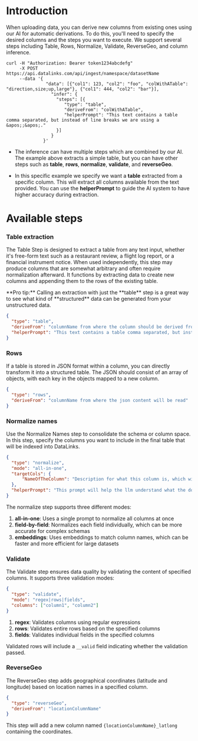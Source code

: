 # Introduction

When uploading data, you can derive new columns from existing ones using our AI for automatic derivations. To do this, you'll need to specify the desired columns and the steps you want to execute. We support several steps including Table, Rows, Normalize, Validate, ReverseGeo, and column inference.

```shell
curl -H "Authorization: Bearer token1234abcdefg"
     -X POST https://api.datalinks.com/api/ingest/namespace/datasetName
     --data '{
               "data": [{"col1": 123, "col2": "foo", "colWithATable": "direction,size;up,large"}, {"col1": 444, "col2": "bar"}],
                 "infer": {
                   "steps": [{
                      "type": "table",
                      "deriveFrom": "colWithATable",
                      "helperPrompt": "This text contains a table comma separated, but instead of line breaks we are using a &apos;;&apos;."
                   }]
                 }
              }'
```

* The inference can have multiple steps which are combined by our AI. The example above extracts a simple table, but you can have other steps such as **table**, **rows**, **normalize**, **validate**, and **reverseGeo**.

* In this specific example we specify we want a **table** extracted from a specific column. This will extract all columns available from the text provided. You can use the **helperPrompt** to guide the AI system to have higher accuracy during extraction.

# Available steps

### Table extraction

The Table Step is designed to extract a table from any text input, whether it's free-form text such as a restaurant review, a flight log report, or a financial instrument notice. When used independently, this step may produce columns that are somewhat arbitrary and often require normalization afterward. It functions by extracting data to create new columns and appending them to the rows of the existing table.

<Tip>
    **Pro tip:** Calling an extraction with just the **table** step is a great way to see what kind of **structured** data can be generated from your unstructured data.
</Tip>

```json
{
  "type": "table",
  "deriveFrom": "columnName from where the column should be derived from",
  "helperPrompt": "This text contains a table comma separated, but instead of line breaks we are using a &apos;;&apos;."
}
```

### Rows

If a table is stored in JSON format within a column, you can directly transform it into a structured table. The JSON should consist of an array of objects, with each key in the objects mapped to a new column.

```json
{
  "type": "rows",
  "deriveFrom": "columnName from where the json content will be read"
}
```

### Normalize names

Use the Normalize Names step to consolidate the schema or column space. In this step, specify the columns you want to include in the final table that will be indexed into DataLinks.

```json
{
  "type": "normalize",
  "mode": "all-in-one",
  "targetCols": {
      "NameOfTheColumn": "Description for what this column is, which will enable the AI to automatically transform other names into the desired schema, you can have as many columns as you want"
  },
  "helperPrompt": "This prompt will help the llm understand what the domain you are operating under is. So that can correctly interpret the existing column names and the target columns."
}
```

The normalize step supports three different modes:

1. **all-in-one**: Uses a single prompt to normalize all columns at once
2. **field-by-field**: Normalizes each field individually, which can be more accurate for complex schemas
3. **embeddings**: Uses embeddings to match column names, which can be faster and more efficient for large datasets

### Validate

The Validate step ensures data quality by validating the content of specified columns. It supports three validation modes:

```json
{
  "type": "validate",
  "mode": "regex|rows|fields",
  "columns": ["column1", "column2"]
}
```

1. **regex**: Validates columns using regular expressions
2. **rows**: Validates entire rows based on the specified columns
3. **fields**: Validates individual fields in the specified columns

Validated rows will include a `__valid` field indicating whether the validation passed.

### ReverseGeo

The ReverseGeo step adds geographical coordinates (latitude and longitude) based on location names in a specified column.

```json
{
  "type": "reverseGeo",
  "deriveFrom": "locationColumnName"
}
```

This step will add a new column named `{locationColumnName}_latlong` containing the coordinates.
